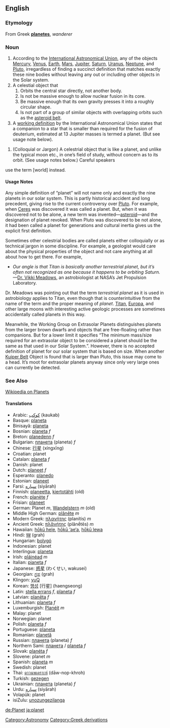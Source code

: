 ==English==

===Etymology===
From Greek '''[[planetes]]''', ''wanderer''

===Noun===
#According to the [http://www.iau.org/ International Astronomical Union], any of the objects [[Mercury]], [[Venus]], [[Earth]], [[Mars]], [[Jupiter]], [[Saturn]], [[Uranus]], [[Neptune]], and [[Pluto]], irregardless of finding a succinct definition that matches exactly these nine bodies without leaving any out or including other objects in the Solar system.
#A celestial object that
## Orbits the central star directly, not another body.
## Is not be massive enough to allow nuclear fusion in its core.
## Be massive enough that its own gravity presses it into a roughly circular shape.
## Is not part of a group of similar objects with overlapping orbits such as the [[asteroid belt]].
#A [http://www.ciw.edu/IAU/div3/wgesp/definition.html working definition] by the International Astronomical Union states that a companion to a star that is smaller than required for the fusion of deuterium, estimated at 13 Jupiter masses is termed a planet.  (But see usage note below).

#(Colloquial or Jargon) A celestrial object that is like a planet, and unlike the typical moon etc., in one&rsquo;s field of study, without concern as to its orbit.  (See usage notes below.)  Careful speakers
use the term [world] instead.



              <!-- Careful not to be an encyclopedia:
stick with how people use the word planet, not
with the history etc.  Obviously this does tie
into what a planet _is_, since that is the
word's meaning!  But, here I discuss quibbling 
and contravery of the _word_, not the object
itself.  So it belongs here, not Wikipedia. -->




====Usage Notes====
Any simple definition of &ldquo;planet&rdquo; will not name only and exactly the nine planets in our solar system.  This is partly historical accident and long precedent, giving rise to the current controversy over [[Pluto]].  For example, when [[Ceres]] was discovered it was called a planet.  But, when it was discovered not to be alone, a new term was invented&mdash;[[asteroid]]&mdash;and the designation of planet revoked.  When Pluto was discovered to be not alone, it had been called a planet for generations and cultural inertia gives us the explicit first definition.

Sometimes other celestrial bodies are called planets either colloquially or as technical jargon in some discipline.  For example, a geologist would care about the physical properties of the object and not care anything at all about how to get there.  For example,

*''Our angle is that Titan is basically another terrestrial planet, but it&rsquo;s often not recognized as one because it happens to be orbiting Saturn.'' &mdash;[http://www.spacedaily.com/news/saturn-titan-04o.html Dr. Vikki Meadows], an astrobiologist at NASA&rsquo;s Jet Propulsion Laboratory.

Dr. Meadows was pointing out that the term ''terrestrial planet'' as it is used in astrobiology applies to Titan, even though that is counterintuitive from the name of the term and the proper meaning of ''planet''.  [[Titan]], [[Europa]], and other large moons with interesting active geologic processes are sometimes accidentally called planets in this way.

Meanwhile, the Working Group on Extrasolar Planets distinguishes planets from the larger brown dwarfs and objects that are free-floating rather than companions.  But for a lower limit it specifies &ldquo;The minimum mass/size required for an extrasolar object to be considered a planet should be the same as that used in our Solar System.&rdquo;.  However, there is no accepted definition of planet for our solar system that is based on size.  When another [[Kuiper Belt]] Object is found that is larger than Pluto, this issue may come to a head.  It&rsquo;s moot for extrasolar planets anyway since only very large ones can currently be detected.

===See Also===
[[w:Planets|Wikipedia on Planets]]



====Translations====
*Arabic: [[كوكب]] (kaukab)
*Basque: [[planeta]]
*Binisayâ: [[planeta]]
*Bosnian: [[planeta]] ''f''
*Breton: [[planedenn]] ''f''
*Bulgarian: [[планета]] (planeta) ''f''
*Chinese: [[行星]] (xíngxīng)
*Croatian: planet
*Catalan: [[planeta]] ''f''
*Danish: planet
*Dutch: [[planeet]] ''f''
*Esperanto: [[planedo]]
*Estonian: [[planeet]]
*Farsi: [[سياره]] (siyārah)
*Finnish: [[planeetta]], [[kiertotähti]] (old)
*French: [[planète]] ''f''
*Frisian: [[planeet]]
*German: Planet ''m'', [[Wandelstern]] ''m'' (old)
*Middle High German{{gmh}}: [[plânête]] ''m''
*Modern Greek: [[πλανήτης]] (planítis) ''m''
*Ancient Greek: [[πλᾰνήτης]] (plănḗtēs) ''m''
*Hawaiian: [[hōkū hele]], [[hōkū ‘ae‘a]], [[hōkū lewa]]
*Hindi: [[ग्रह]] (grah)
*Hungarian: [[bolygó]]
*Indonesian: planet
*Interlingua: [[planeta]]
*Irish: [[pláinéad]] ''m''
*Italian: [[pianeta]] ''f''
*Japanese: [[惑星]] (わくせい, wakusei)
*Georgian: [[ಗ್ರಹ]] (grah)
*Klingon: [[yuQ]]
*Korean: [[행성]] [行星] (haengseong)
*Latin: [[stella errans]] ''f'', [[planeta]] ''f''
*Latvian: [[planēta]] ''f''
*Lithuanian: [[planeta]] ''f''
*Luxemburgish: [[Planéit]] ''m''
*Malay: planet
*Norwegian: planet
*Polish: [[planeta]] ''f''
*Portuguese: [[planeta]]
*Romanian: [[planetă]]
*Russian: [[планета]] (planeta) ''f''
*Northern Sami: [[планета]] / [[planeta]] ''f''
*Slovak: [[planéta]] ''f''
*Slovene: planet ''m''
*Spanish: [[planeta]] ''m''
*Swedish: planet
*Thai: [[ดาวนพเคราะห์]] (dāw-nop-khroh)
*Turkish: [[gezegen]]
*Ukrainian: [[планета]] (planeta) ''f''
*Urdu: [[سياره]] (siyārah)
*Volapük: planet
*isiZulu: [[unozungezilanga]]

[[Category:Astronomy]]

[[de:Planet]]
[[ja:planet]]
[[Category:Greek derivations]]